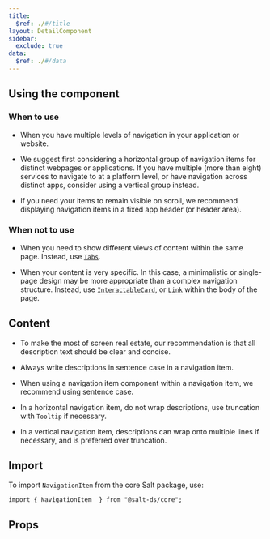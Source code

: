 ```yaml
---
title:
  $ref: ./#/title
layout: DetailComponent
sidebar:
  exclude: true
data:
  $ref: ./#/data
---
```


## Using the component

### When to use

- When you have multiple levels of navigation in your application or website.

- We suggest first considering a horizontal group of navigation items for distinct webpages or applications. If you have multiple (more than eight) services to navigate to at a platform level, or have navigation across distinct apps, consider using a vertical group instead.

- If you need your items to remain visible on scroll, we recommend displaying navigation items in a fixed app header (or header area).

### When not to use

- When you need to show different views of content within the same page. Instead, use [`Tabs`](/salt/components/tabs/).

- When your content is very specific. In this case, a minimalistic or single-page design may be more appropriate than a complex navigation structure. Instead, use [`InteractableCard`](../card), or [`Link`](../link) within the body of the page.

## Content

- To make the most of screen real estate, our recommendation is that all description text should be clear and concise.

- Always write descriptions in sentence case in a navigation item.

- When using a navigation item component within a navigation item, we recommend using sentence case.

- In a horizontal navigation item, do not wrap descriptions, use truncation with `Tooltip` if necessary.

- In a vertical navigation item, descriptions can wrap onto multiple lines if necessary, and is preferred over truncation.

## Import

To import `NavigationItem` from the core Salt package, use:

```
import { NavigationItem  } from "@salt-ds/core";
```

## Props

<PropsTable packageName="core" componentName="NavigationItem" />
